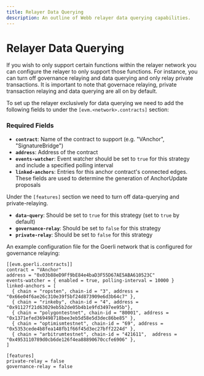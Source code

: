 ```yaml
---
title: Relayer Data Querying
description: An outline of Webb relayer data querying capabilities. 
---
```


# Relayer Data Querying

If you wish to only support certain functions within the relayer network you can configure the relayer to only support those functions.
For instance, you can turn off governance relaying and data querying and only relay private transactions. It is important to note
that governace relaying, private transaction relaying and data querying are all on by default.

To set up the relayer exclusively for data querying we need to add the following fields to under the
`[evm.<network>.contracts]` section:

### Required Fields

- **`contract`**: Name of the contract to support (e.g. "VAnchor", "SignatureBridge")
- **`address`**: Address of the contract
- **`events-watcher`**: Event watcher should be set to `true` for this strategy and include a specified polling interval
- **`linked-anchors`**: Entries for this anchor contract's connected edges. These fields are used to determine the generation of AnchorUpdate proposals

Under the `[features]` section we need to turn off data-querying and private-relaying.

- **`data-query`**: Should be set to `true` for this strategy (set to `true` by default)
- **`governance-relay`**: Should be set to `false` for this strategy
- **`private-relay`**: Should be set to `false` for this strategy

An example configuration file for the Goerli network that is configured for governance relaying:

```
[[evm.goerli.contracts]]
contract = "VAnchor"
address = "0x03b88eD9Ff9bE84e4baD3F55D67AE5ABA610523C"
events-watcher = { enabled = true, polling-interval = 10000 }
linked-anchors = [
  { chain = "ropsten", chain-id = "3", address = "0x66e04f6ae26c310e39f5bf24d873909e6d3b64c7" },
  { chain = "rinkeby", chain-id = "4", address = "0x91127f21d63029eb5b2de05b4b1e9fd3497ee95b"},
  { chain = "polygontestnet", chain-id = "80001", address = "0x1371efed369498718bee3eb5d58e5d3dec86be85" },
  { chain = "optimismtestnet", chain-id = "69", address = "0x5353cede4b8fea148fb1f66f45d3ec27bff2224d" },
  { chain = "arbitrumtestnet", chain-id = "421611",  address = "0x4953110789d0cb6de126f4ea88890670ccfe6906" },
]

[features]
private-relay = false
governance-relay = false
```
